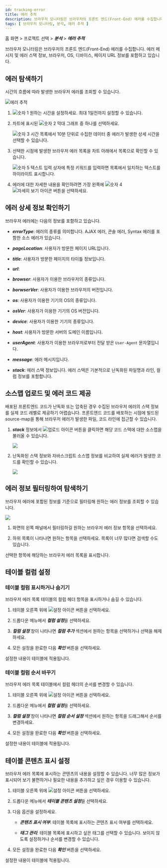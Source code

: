 ```yaml
---
id: tracking-error
title: 에러 추적
description: 브라우저 모니터링은 브라우저의 프론트 엔드(Front-End) 에러를 수집합니다.
tags: [ 브라우저 모니터링, 분석, 에러 추적 ]
---
```


홈 화면 > 프로젝트 선택 > ***분석*** > ***에러 추적***

브라우저 모니터링은 브라우저의 프론트 엔드(Front-End) 에러를 수집합니다. 에러 메시지 및 에러 스택 정보, 브라우저, OS, 디바이스, 페이지 URL 정보를 포함하고 있습니다.

## 에러 탐색하기

시간의 흐름에 따라 발생한 브라우저 에러를 조회할 수 있습니다.

![에러 추적](/img/rum-tracking-error.png)

1. ![숫자 1](/img/number-01.png) 원하는 시간을 설정하세요. 최대 1일전까지 설정할 수 있습니다.

1. 차트에 표시된 ![숫자 2](/img/number-02.png) 막대 그래프 중 하나를 선택하세요. 
    
    ![숫자 3](/img/number-03.png) 시간 목록에서 10분 단위로 수집한 데이터 중 에러가 발생한 상세 시간을 선택할 수 있습니다.
    
1. 선택한 시점에 발생한 브라우저 에러 목록을 차트 아래에서 목록으로 확인할 수 있습니다.

    ![숫자 5](/img/number-05.png) 텍스트 입력 상자에 특정 키워드를 입력하면 목록에서 일치하는 텍스트를 하이라이트 표시합니다.

1. 에러에 대한 자세한 내용을 확인하려면 가장 왼쪽에 ![숫자 4](/img/number-04.png) ![자세히 보기 아이콘](/img/ic-caret-right.svg) 버튼을 선택하세요.


## 에러 상세 정보 확인하기

브라우저 에러에는 다음의 정보를 포함하고 있습니다.

- ***errorType***: 에러의 종류를 의미합니다. AJAX 에러, 콘솔 에러, Syntax 에러를 포함한 소스 에러가 있습니다.

- ***pageLocation***: 사용자가 방문한 페이지 URL입니다.

- ***title***: 사용자가 방문한 페이지의 타이틀 정보입니다.

- ***url***: 

- ***browser***: 사용자가 이용한 브라우저의 종류입니다.

- ***borwserVer***: 사용자가 이용한 브라우저의 버전입니다.

- ***os***: 사용자가 이용한 기기의 OS의 종류입니다.

- ***osVer***: 사용자가 이용한 기기의 OS 버전입니다.

- ***device***: 사용자가 이용한 기기의 종류입니다.

- ***host***: 사용자가 방문한 서버의 도메인 이름입니다.

- ***userAgent***: 사용자가 이용한 브라우저로부터 전달 받은 `User-Agent` 문자열입니다.

- ***message***: 에러 메시지입니다.

- ***stack***: 에러 스택 정보입니다. 에러 스택은 기본적으로 난독화된 파일명과 라인, 컬럼 정보를 포함합니다.


## 소스맵 업로드 및 에러 코드 제공

배포된 프론트엔드 코드가 난독화 또는 압축된 경우 수집된 브라우저 에러의 스택 정보를 실제 코드 레벨로 제공하기 어렵습니다. 프론트엔드 코드를 배포하는 시점에 빌드된 source-map을 통해 브라우저 에러가 발생한 파일, 코드 라인에 접근할 수 있습니다.

1. ***stack*** 정보에서 ![업로드 아이콘](/img/ico-upload.svg) 버튼을 클릭하면 해당 코드 스택에 대한 소스맵을 불러올 수 있습니다. 

    ![](/img/rum-sourcemap-upload.png)

1. 난독화된 스택 정보와 자바스크립트 소스맵 정보를 비교하여 실제 에러가 발생한 코드를 확인할 수 있습니다.

    ![](/img/rum-sourcemap-descrypt.png)


## 에러 정보 필터링하여 탐색하기

브라우저 에러에 포함된 정보를 기준으로 필터링해 원하는 에러 정보를 조회할 수 있습니다.

![](/img/rum-tracking-error-filtering.png)

1. 화면의 왼쪽 패널에서 필터링하길 원하는 브라우저 에러 정보 항목을 선택하세요. 

1. 하위 목록이 나타나면 원하는 항목을 선택하세요. 목록이 너무 많다면 검색할 수도 있습니다. 

선택한 항목에 해당하는 브라우저 에러 목록을 표시합니다.


## 테이블 컬럼 설정

### 테이블 컬럼 표시하거나 숨기기

브라우저 에러 목록 테이블의 컬럼 헤더 항목을 표시하거나 숨길 수 있습니다.

1. 테이블 오른쪽 위에 ![설정 아이콘](/img/ico-setting.svg) 버튼을 선택하세요.

1. 드롭다운 메뉴에서 ***컬럼 설정***을 선택하세요.

1. ***컬럼 설정*** 창이 나타나면 ***컬럼 추가*** 섹션에서 원하는 항목을 선택하거나 선택을 해제하세요.

1. 모든 설정을 완료한 다음 ***확인*** 버튼을 선택하세요.

설정한 내용이 테이블에 적용됩니다.

### 테이블 컬럼 순서 바꾸기

브라우저 에러 목록 테이블에서 컬럼 헤더의 순서를 변경할 수 있습니다.

1. 테이블 오른쪽 위에 ![설정 아이콘](/img/ico-setting.svg) 버튼을 선택하세요.

1. 드롭다운 메뉴에서 ***컬럼 설정***을 선택하세요.

1. ***컬럼 설정*** 창이 나타나면 ***컬럼 순서 설정*** 섹션에서 원하는 항목을 드래그해서 순서를 변경하세요.

1. 모든 설정을 완료한 다음 ***확인*** 버튼을 선택하세요.

설정한 내용이 테이블에 적용됩니다.


## 테이블 콘텐츠 표시 설정

브라우저 에러 목록에 표시하는 콘텐츠의 내용을 설정할 수 있습니다. 너무 많은 정보가 표시되어 보기 불편하거나 필요한 내용을 추가하고 싶은 경우 이용할 수 있습니다.

1. 테이블 오른쪽 위에 ![설정 아이콘](/img/ico-setting.svg) 버튼을 선택하세요.

1. 드롭다운 메뉴에서 ***테이블 콘텐츠 설정***을 선택하세요.

1. 다음 옵션을 설정하세요.

    * ***콘텐츠 표시 여부***: 테이블 목록에 표시하는 콘텐츠 표시 여부를 선택하세요.

    * ***태그 관리***: 테이블 목록에 표시하고 싶은 태그를 선택할 수 있습니다. 보이지 않도록 설정하거나 순서를 변경할 수 있습니다.

1. 모든 설정을 완료한 다음 ***확인*** 버튼을 선택하세요.

설정한 내용이 테이블에 적용됩니다.

